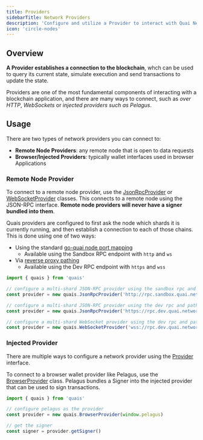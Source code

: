 ```yaml
---
title: Providers
sidebarTitle: Network Providers
description: 'Configure and utilize a Provider to interact with Quai Network.'
icon: 'circle-nodes'
---
```


## Overview

**A Provider establishes a connection to the blockchain**, whch can be used to query its current state, simulate execution and send transactions to update the state.

Providers are one of the most fundamental components of interacting with a blockchain application, and there are many ways to connect, such as _over HTTP_, _WebSockets_ or _injected providers such as Pelagus_.

## Usage

There are two types of network providers you can connect to:

- **Remote Node Providers**: any remote node that is open to data requests
- **Browser/Injected Providers**: typically wallet interfaces used in browser Applications

### Remote Node Provider

To connect to a remote node provider, use the [JsonRpcProvider](/sdk/content/classes/JsonRpcProvider) or [WebSocketProvider](/sdk/content/classes/WebSocketProvider) classes. This connects to a remote node using the JSON-RPC interface. **Remote node providers will never have a signer bundled into them**.

Quais providers are configured to first ask the node which shards it is currently running, and then establish a connection to each of those chains. This is done using one of two ways:

- Using the standard [go-quai node port mapping](/build/networks#networking-information)
  - Available using the Sandbox RPC endpoint with `http` and `ws`
- Via [reverse proxy pathing](https://github.com/dominant-strategies/quai-nginx)
  - Available using the Dev RPC endpoint with `https` and `wss`

```js
import { quais } from 'quais'

// configure a multi-shard JSON-RPC provider using the sandbox rpc and port mapping
const provider = new quais.JsonRpcProvider('http://rpc.sandbox.quai.network')

// configure a multi-shard JSON-RPC provider using the dev rpc and pathing
const provider = new quais.JsonRpcProvider('https://rpc.dev.quai.network', null, { usePathing: true })

// configure a multi-shard WebSocket provider using the dev rpc and pathing
const provider = new quais.WebSocketProvider('wss://rpc.dev.quai.network', null, { usePathing: true })
```

### Injected Provider

There are multiple ways to configure a network provider using the [Provider](/sdk/content/interfaces/Provider) interface.

To connect to a browser wallet provider like Pelagus, use the [BrowserProvider](/sdk/content/classes/BrowserProvider) class. Pelagus bundles a Signer into the injected provider that can be used to sign transactions.

```js
import { quais } from 'quais'

// configure pelagus as the provider
const provider = new quais.BrowserProvider(window.pelagus)

// get the signer
const signer = provider.getSigner()
```
